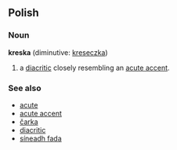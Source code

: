 ==Polish==
===Noun===
'''kreska''' (diminutive: [[kreseczka]])

# a [[diacritic]] closely resembling an [[acute accent]].

===See also===
*[[acute]]
*[[acute accent]]
*[[čarka]]
*[[diacritic]]
*[[síneadh fada]]